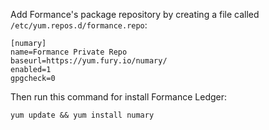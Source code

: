 Add Formance's package repository by creating a file called `/etc/yum.repos.d/formance.repo`:

```shell title="/etc/yum.repos.d/numary.repo"
[numary]
name=Formance Private Repo
baseurl=https://yum.fury.io/numary/
enabled=1
gpgcheck=0
```

Then run this command for install Formance Ledger:

```shell
yum update && yum install numary
```
